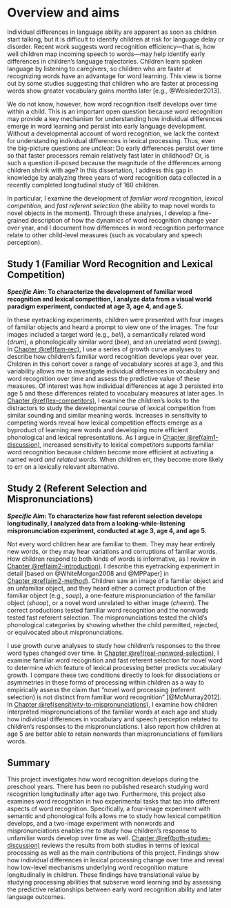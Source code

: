 Overview and aims
========================================================================

Individual differences in language ability are apparent as soon as
children start talking, but it is difficult to identify children at risk
for language delay or disorder. Recent work suggests word recognition
efficiency—that is, how well children map incoming speech to words—may
help identify early differences in children’s language trajectories.
Children learn spoken language by listening to caregivers, so children
who are faster at recognizing words have an advantage for word learning.
This view is borne out by some studies suggesting that children who are
faster at processing words show greater vocabulary gains months later
[e.g., @Weisleder2013].

We do not know, however, how word recognition itself develops over time
within a child. This is an important open question because word
recognition may provide a key mechanism for understanding how individual
differences emerge in word learning and persist into early language
development. Without a developmental account of word recognition, we
lack the context for understanding individual differences in lexical
processing. Thus, even the big-picture questions are unclear: Do early
differences persist over time so that faster processors remain
relatively fast later in childhood? Or, is such a question ill-posed
because the magnitude of the differences among children shrink with age?
In this dissertation, I address this gap in knowledge by analyzing three
years of word recognition data collected in a recently completed
longitudinal study of 160 children.

In particular, I examine the development of *familiar word
recognition*, *lexical competition,* and *fast referent selection* (the
ability to map novel words to novel objects in the moment). Through
these analyses, I develop a fine-grained description of how the
dynamics of word recognition change year over year, and I document how
differences in word recognition performance relate to other child-level
measures (such as vocabulary and speech perception). 

Study 1 (Familiar Word Recognition and Lexical Competition) {-}
------------------------------------------------------------------------

***Specific Aim:* To characterize the development of familiar word
recognition and lexical competition, I analyze data from a visual world
paradigm experiment, conducted at age 3, age 4, and age 5.**

In these eyetracking experiments, children were presented with four
images of familiar objects and heard a prompt to view one of the images.
The four images included a target word (e.g., *bell*), a semantically
related word (*drum*), a phonologically similar word (*bee*), and an
unrelated word (*swing*). In [Chapter \@ref(fam-rec)](#fam-rec), I use a
series of growth curve analyses to describe how children’s familiar word
recognition develops year over year. Children in this cohort cover a
range of vocabulary scores at age 3, and this variability allows me to
investigate individual differences in vocabulary and word recognition
over time and assess the predictive value of these measures. Of interest
was how individual differences at age 3 persisted into age 5 and these
differences related to vocabulary measures at later ages. In
[Chapter \@ref(lex-competitors)](#lex-competitors), I examine the
children’s looks to the distractors to study the developmental course of
lexical competition from similar sounding and similar meaning words.
Increases in sensitivity to competing words reveal how lexical
competition effects emerge as a byproduct of learning new words and
developing more efficient phonological and lexical representations. As I
argue in [Chapter \@ref(aim1-discussion)](#aim1-discussion), increased
sensitivity to lexical competitors supports familiar word recognition
because children become more efficient at activating a named word *and
related words*. When children err, they become more likely to err on a
lexically relevant alternative.


Study 2 (Referent Selection and Mispronunciations) {-}
-----------------------------------------------------------------------

***Specific Aim:* To characterize how fast referent selection develops
longitudinally, I analyzed data from a looking-while-listening
mispronunciation experiment, conducted at age 3, age 4, and age 5.**

Not every word children hear are familiar to them. They may hear
entirely new words, or they may hear variations and corruptions of
familiar words. How children respond to both kinds of words is
informative, as I review in
[Chapter \@ref(aim2-introduction)](#aim2-introduction). I describe this
eyetracking experiment in detail [based on @WhiteMorgan2008 and
@MPPaper] in [Chapter \@ref(aim2-method)](#aim2-method). Children saw an
image of a familiar object and an unfamiliar object, and they heard
either a correct production of the familiar object (e.g., *soup*), a
one-feature mispronunciation of the familiar object (*shoop*), or a
novel word unrelated to either image (*cheem*). The correct productions
tested familiar word recognition and the nonwords tested fast referent
selection. The mispronunciations tested the child’s phonological
categories by showing whether the child permitted, rejected, or
equivocated about mispronunciations. 

I use growth curve analyses to study how children’s responses to the
three word types changed over time. In
[Chapter \@ref(real-nonword-selection)](#real-nonword-selection), I
examine familiar word recognition and fast referent selection for novel
word to determine which feature of lexical processing better predicts
vocabulary growth. I compare these two conditions directly to look for
dissociations or asymmetries in these forms of processing within
children as a way to empirically assess the claim that "novel word
processing (referent selection) is not distinct from familiar word
recognition" [@McMurray2012]. In
[Chapter \@ref(sensitivity-to-mispronunciations)](#sensitivity-to-mispronunciations),
I examine how children interpreted mispronunciations of the familiar
words at each age and study how individual differences in vocabulary and
speech perception related to children's responses to the
mispronunciations. I also report how children at age 5 are better able
to retain nonwords than mispronunciations of familiars words.




Summary {-}
------------------------------------------------------------------------

This project investigates how word recognition develops during the
preschool years. There has been no published research studying word
recognition longitudinally after age two. Furthermore, this project also
examines word recognition in two experimental tasks that tap into
different aspects of word recognition. Specifically, a four-image
experiment with semantic and phonological foils allows me to study how
lexical competition develops, and a two-image experiment with nonwords
and mispronunciations enables me to study how children's response to
unfamiliar words develop over time as well.
[Chapter \@ref(both-studies-discussion)](#both-studies-discussion)
reviews the results from both studies in terms of lexical processing as
well as the main contributions of this project. Findings show how
individual differences in lexical processing change over time and reveal
how low-level mechanisms underlying word recognition mature
longitudinally in children. These findings have translational value by
studying processing abilities that subserve word learning and by
assessing the predictive relationships between early word recognition
ability and later language outcomes.
